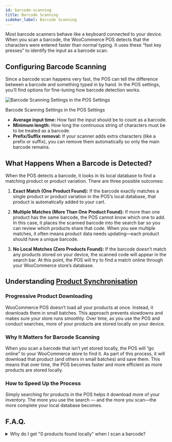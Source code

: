 ```yaml
---
id: barcode-scanning
title: Barcode Scanning
sidebar_label: Barcode Scanning
---
```



Most barcode scanners behave like a keyboard connected to your device. 
When you scan a barcode, the WooCommerce POS detects that the characters were entered faster than normal typing. 
It uses these “fast key presses” to identify the input as a barcode scan.

## Configuring Barcode Scanning

Since a barcode scan happens very fast, the POS can tell the difference between a barcode and something typed in by hand. 
In the POS settings, you’ll find options for fine-tuning how barcode detection works. 

<div class="image-container">
  <Image
    alt="Barcode Scanning Settings in the POS Settings"
    img="/img/barcode-scanning-settings.png"
    height={500}
  />
  <p class="image-caption">
    Barcode Scanning Settings in the POS Settings
  </p>
</div>

- **Average input time:** How fast the input should be to count as a barcode.
- **Minimum length:** How long the continuous string of characters must be to be treated as a barcode.
- **Prefix/Suffix removal:** If your scanner adds extra characters (like a prefix or suffix), you can remove them automatically so only the main barcode remains.

## What Happens When a Barcode is Detected?

When the POS detects a barcode, it looks in its local database to find a matching product or product variation. 
There are three possible outcomes:

1. **Exact Match (One Product Found):**
   If the barcode exactly matches a single product or product variation in the POS’s local database, that product is automatically added to your cart.

2. **Multiple Matches (More Than One Product Found):**
   If more than one product has the same barcode, the POS cannot know which one to add. 
   In this case, it places the scanned barcode into the search bar so you can review which products share that code. 
   When you see multiple matches, it often means product data needs updating—each product should have a unique barcode.

3. **No Local Matches (Zero Products Found):**
   If the barcode doesn’t match any products stored on your device, the scanned code will appear in the search bar. 
   At this point, the POS will try to find a match online through your WooCommerce store’s database.

## Understanding [Product Synchronisation](./sync.mdx)

### Progressive Product Downloading

WooCommerce POS doesn’t load all your products at once. 
Instead, it downloads them in small batches. 
This approach prevents slowdowns and makes sure your store runs smoothly. 
Over time, as you use the POS and conduct searches, more of your products are stored locally on your device.

### Why It Matters for Barcode Scanning

When you scan a barcode that isn’t yet stored locally, the POS will “go online” to your WooCommerce store to find it. 
As part of this process, it will download that product (and others in small batches) and save them. 
This means that over time, the POS becomes faster and more efficient as more products are stored locally.

### How to Speed Up the Process

Simply searching for products in the POS helps it download more of your inventory. 
The more you use the search — and the more you scan—the more complete your local database becomes.

## F.A.Q.

<details>

<summary>Why do I get "0 products found locally" when I scan a barcode?</summary>

Not all products are available locally right from the start. 
The POS gradually downloads products from your online store and stores them on your device. 
If the product you just scanned isn’t stored yet, the search triggers the POS to look it up online and then download it so it’s available in the future.

</details>
